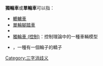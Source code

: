 '''獨輪車'''或'''單輪車'''可以指：
* [[轆轤車|轆轤車]]
* [[單輪腳踏車|單輪腳踏車]]
* {{le|電動單輪車|Electric unicycle}}
* [[獨輪車_(控制)|獨輪車 (控制)]]：控制理論中的一種車輛模型
*{{link-ja|軺軒|軺軒}}，一種有一個輪子的轎子
{{disambig}}

[[Category:三字消歧义|Category:三字消歧义]]